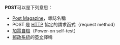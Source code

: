 '''POST'''可以是下列意思：

* [[Post_Magazine|Post Magazine]]，雜誌名稱
* POST 是 [[HTTP|HTTP]] 協定的請求函式（request method）
* [[加電自檢|加電自檢]]（Power-on self-test）
* [[郵政|郵政系統]]的[[英文|英文]]譯稱

{{消歧义|Cat=四字拉丁字母缩写消歧义}}
